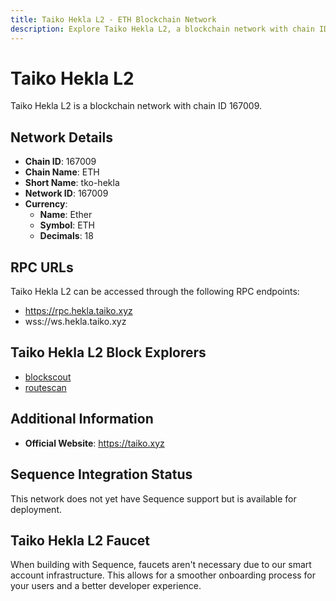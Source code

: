 ```yaml
--- 
title: Taiko Hekla L2 - ETH Blockchain Network
description: Explore Taiko Hekla L2, a blockchain network with chain ID 167009. Learn about its native currency, Ether, and how to interact with the network.
---
```


# Taiko Hekla L2

Taiko Hekla L2 is a blockchain network with chain ID 167009.

## Network Details

- **Chain ID**: 167009
- **Chain Name**: ETH
- **Short Name**: tko-hekla
- **Network ID**: 167009
- **Currency**: 
  - **Name**: Ether
  - **Symbol**: ETH
  - **Decimals**: 18

## RPC URLs

Taiko Hekla L2 can be accessed through the following RPC endpoints:

- https://rpc.hekla.taiko.xyz
- wss://ws.hekla.taiko.xyz

## Taiko Hekla L2 Block Explorers

- [blockscout](https://blockscoutapi.hekla.taiko.xyz)
- [routescan](https://hekla.taikoscan.network)

## Additional Information

- **Official Website**: https://taiko.xyz

## Sequence Integration Status

This network does not yet have Sequence support but is available for deployment.

## Taiko Hekla L2 Faucet

When building with Sequence, faucets aren't necessary due to our smart account infrastructure. This allows for a smoother onboarding process for your users and a better developer experience.
